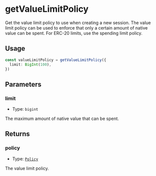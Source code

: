# getValueLimitPolicy 

Get the value limit policy to use when creating a new session. The value limit policy can be used to enforce that only a certain amount of native value can be spent. For ERC-20 limits, use the spending limit policy.

## Usage

```typescript copy
const valueLimitPolicy = getValueLimitPolicy({
  limit: BigInt(100),
})
```

## Parameters

### limit

- Type: `bigint`

The maximum amount of native value that can be spent.

## Returns

### policy

- Type: [`Policy`](/module-sdk/glossary/types#policy-1)

The value limit policy.
